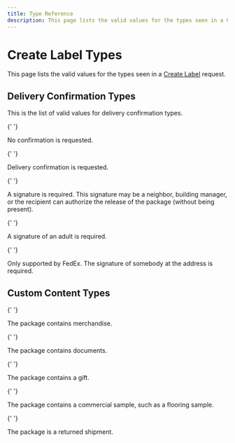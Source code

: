 ```yaml
---
title: Type Reference
description: This page lists the valid values for the types seen in a Create Label request.
---
```


# Create Label Types

This page lists the valid values for the types seen in a [Create Label](./methods/create-label) request.

## Delivery Confirmation Types

This is the list of valid values for delivery confirmation types.

<Reference>

{' '}

<Field name="None">
  <Description>No confirmation is requested.</Description>
</Field>

{' '}

<Field name="Delivery">
  <Description>Delivery confirmation is requested.</Description>
</Field>

{' '}

<Field name="Signature">
  <Description>
    A signature is required. This signature may be a neighbor, building manager, or the recipient can authorize the
    release of the package (without being present).
  </Description>
</Field>

{' '}

<Field name="AdultSignature">
  <Description>A signature of an adult is required.</Description>
</Field>

{' '}

<Field name="DirectSignature">
  <Description>Only supported by FedEx. The signature of somebody at the address is required.</Description>
</Field>

</Reference>

## Custom Content Types

<Reference>

{' '}

<Field name="merchandise">
  <Description>The package contains merchandise.</Description>
</Field>

{' '}

<Field name="documents">
  <Description>The package contains documents.</Description>
</Field>

{' '}

<Field name="gift">
  <Description>The package contains a gift.</Description>
</Field>

{' '}

<Field name="sample">
  <Description>The package contains a commercial sample, such as a flooring sample.</Description>
</Field>

{' '}

<Field name="returned_goods">
  <Description>The package is a returned shipment.</Description>
</Field>

</Reference>
